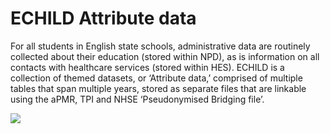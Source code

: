 # ECHILD Attribute data {#sec-data-attribute-data}

For all students in English state schools, administrative data are routinely collected about their education (stored within NPD), as is information on all contacts with healthcare services (stored within HES). ECHILD is a collection of themed datasets, or ‘Attribute data,’ comprised of multiple tables that span multiple years, stored as separate files that are linkable using the aPMR, TPI and NHSE ‘Pseudonymised Bridging file’.

![](static/data-attribute-data-tree.jpg){fig-alt="Dendrogram showing attribute datasets available in ECHILD."}
